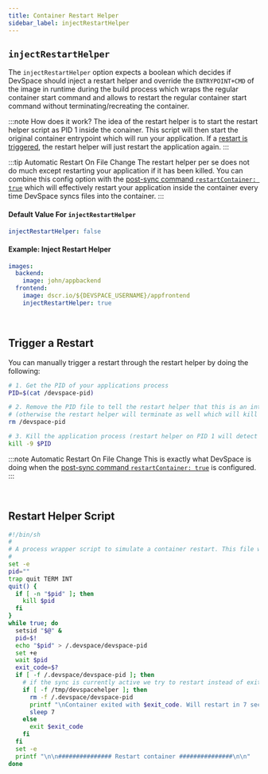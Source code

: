 ```yaml
---
title: Container Restart Helper
sidebar_label: injectRestartHelper
---
```


## `injectRestartHelper`
The `injectRestartHelper` option expects a boolean which decides if DevSpace should inject a restart helper and override the `ENTRYPOINT+CMD` of the image in runtime during the build process which wraps the regular container start command and allows to restart the regular container start command without terminating/recreating the container.


:::note How does it work?
The idea of the restart helper is to start the restart helper script as PID 1 inside the conainer. This script will then start the original container entrypoint which will run your application. If a [restart is triggered](#trigger-a-restart), the restart helper will just restart the application again.
:::

:::tip Automatic Restart On File Change
The restart helper per se does not do much except restarting your application if it has been killed. You can combine this config option with the [post-sync command `restartContainer: true`](../development/file-synchronization.mdx#onuploadrestartcontainer) which will effectively restart your application inside the container every time DevSpace syncs files into the container.
:::


#### Default Value For `injectRestartHelper`
```yaml
injectRestartHelper: false
```

#### Example: Inject Restart Helper
```yaml
images:
  backend:
    image: john/appbackend
  frontend:
    image: dscr.io/${DEVSPACE_USERNAME}/appfrontend
    injectRestartHelper: true
```


<br/>

## Trigger a Restart
You can manually trigger a restart through the restart helper by doing the following:
```bash
# 1. Get the PID of your applications process
PID=$(cat /devspace-pid)

# 2. Remove the PID file to tell the restart helper that this is an intended restart
# (otherwise the restart helper will terminate as well which will kill the container)
rm /devspace-pid

# 3. Kill the application process (restart helper on PID 1 will detect this and restart it again)
kill -9 $PID
```

:::note Automatic Restart On File Change
This is exactly what DevSpace is doing when the [post-sync command `restartContainer: true`](../development/file-synchronization.mdx#onuploadrestartcontainer) is configured.
:::


<br/>

## Restart Helper Script
```bash
#!/bin/sh
#
# A process wrapper script to simulate a container restart. This file was injected with devspace during the build process
#
set -e
pid=""
trap quit TERM INT
quit() {
  if [ -n "$pid" ]; then
    kill $pid
  fi
}
while true; do
  setsid "$@" &
  pid=$!
  echo "$pid" > /.devspace/devspace-pid
  set +e
  wait $pid
  exit_code=$?
  if [ -f /.devspace/devspace-pid ]; then
    # if the sync is currently active we try to restart instead of exiting
    if [ -f /tmp/devspacehelper ]; then
      rm -f /.devspace/devspace-pid
      printf "\nContainer exited with $exit_code. Will restart in 7 seconds...\n"
      sleep 7
    else
      exit $exit_code
    fi
  fi
  set -e
  printf "\n\n############### Restart container ###############\n\n"
done
```
